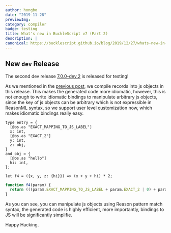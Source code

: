 ```yaml
---
author: hongbo
date: "2019-11-28" 
previewImg:
category: compiler
badge: testing
title: What's new in BuckleScript v7 (Part 2)
description: |
canonical: https://bucklescript.github.io/blog/2019/12/27/whats-new-in-7-cont 
---
```


## New `dev` Release

The second dev release
[7.0.0-dev.2](https://github.com/BuckleScript/bucklescript/pull/3995) is
released for testing!

As we mentioned in the [previous
post](https://bucklescript.github.io/blog/2019/11/18/whats-new-in-7), we
compile records into js objects in this release. This makes the generated code
more idiomatic, however, this is not enough to write idiomatic bindings to
manipulate arbitrary js objects, since the key of js objects can be arbitrary
which is not expressible in ReasonML syntax, so we support user level
customization now, which makes idiomatic bindings really easy.

```reason
type entry = {
  [@bs.as "EXACT_MAPPING_TO_JS_LABEL"]
  x: int,
  [@bs.as "EXACT_2"]
  y: int,
  z: obj,
}
and obj = {
  [@bs.as "hello"]
  hi: int,
};

let f4 = ({x, y, z: {hi}}) => (x + y + hi) * 2;
```

```js
function f4(param) {
  return (((param.EXACT_MAPPING_TO_JS_LABEL + param.EXACT_2 | 0) + param.z.hello | 0) << 1);
}
```

As you can see, you can manipulate js objects using Reason pattern match syntax, the generated 
code is highly efficient, more importantly, bindings to JS will be significantly simplifie.

Happy Hacking.
